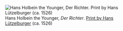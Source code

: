 ::: {.frontispiece}

![Hans Holbein the Younger, _Der Richter_. [Print by Hans Lützelburger](https://www.metmuseum.org/art/collection/search/365196) (ca. 1526)](../img/holbein-advocate.jpg)

:::